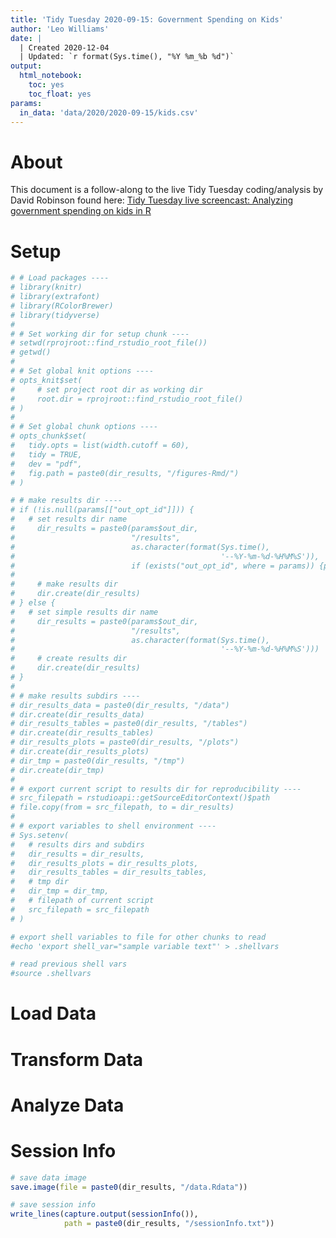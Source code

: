 ```yaml
---
title: 'Tidy Tuesday 2020-09-15: Government Spending on Kids'
author: 'Leo Williams'
date: |
  | Created 2020-12-04
  | Updated: `r format(Sys.time(), "%Y %m_%b %d")`
output: 
  html_notebook: 
    toc: yes
    toc_float: yes
params:
  in_data: 'data/2020/2020-09-15/kids.csv'
---
```


# About

This document is a follow-along to the live Tidy Tuesday coding/analysis by David Robinson found here: [Tidy Tuesday live screencast: Analyzing government spending on kids in R](https://www.youtube.com/watch?v=dHRPrVsnNwo)

# Setup

```r
# # Load packages ----
# library(knitr)
# library(extrafont)
# library(RColorBrewer)
# library(tidyverse)
# 
# # Set working dir for setup chunk ----
# setwd(rprojroot::find_rstudio_root_file())
# getwd()
# 
# # Set global knit options ----
# opts_knit$set(
#     # set project root dir as working dir
#     root.dir = rprojroot::find_rstudio_root_file()
# )
# 
# # Set global chunk options ----
# opts_chunk$set(
# 	tidy.opts = list(width.cutoff = 60),
# 	tidy = TRUE,
# 	dev = "pdf",
# 	fig.path = paste0(dir_results, "/figures-Rmd/")
# )
```

```r
# # make results dir ----
# if (!is.null(params[["out_opt_id"]])) {
# 	# set results dir name
#     dir_results = paste0(params$out_dir,
#                          "/results",
#                          as.character(format(Sys.time(),
#                                              '--%Y-%m-%d-%H%M%S')),
#                          if (exists("out_opt_id", where = params)) {paste0("--", params$out_opt_id)})
# 
#     # make results dir
#     dir.create(dir_results)
# } else {
# 	# set simple results dir name
#     dir_results = paste0(params$out_dir,
#                          "/results",
#                          as.character(format(Sys.time(),
#                                              '--%Y-%m-%d-%H%M%S')))
#     # create results dir
#     dir.create(dir_results)
# }
# 
# # make results subdirs ----
# dir_results_data = paste0(dir_results, "/data")
# dir.create(dir_results_data)
# dir_results_tables = paste0(dir_results, "/tables")
# dir.create(dir_results_tables)
# dir_results_plots = paste0(dir_results, "/plots")
# dir.create(dir_results_plots)
# dir_tmp = paste0(dir_results, "/tmp")
# dir.create(dir_tmp)
# 
# # export current script to results dir for reproducibility ----
# src_filepath = rstudioapi::getSourceEditorContext()$path
# file.copy(from = src_filepath, to = dir_results)
# 
# # export variables to shell environment ----
# Sys.setenv(
# 	# results dirs and subdirs
# 	dir_results = dir_results,
# 	dir_results_plots = dir_results_plots,
# 	dir_results_tables = dir_results_tables,
# 	# tmp dir
# 	dir_tmp = dir_tmp,
# 	# filepath of current script
# 	src_filepath = src_filepath
# )
```

```bash
# export shell variables to file for other chunks to read
#echo 'export shell_var="sample variable text"' > .shellvars
```

```bash
# read previous shell vars
#source .shellvars
```

# Load Data



# Transform Data



# Analyze Data



# Session Info

```r
# save data image
save.image(file = paste0(dir_results, "/data.Rdata"))

# save session info
write_lines(capture.output(sessionInfo()), 
            path = paste0(dir_results, "/sessionInfo.txt"))
```
